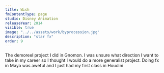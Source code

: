 ```yaml
---
title: Wish
fmContentType: page
studio: Disney Animation
releaseYear: 2014
visible: true
image: "../../assets/work/byprocession.jpg"
description: "star fx"
order: 9
---
```


The demoreel project I did in Gnomon. I was unsure what direction I want to take in my career so I thought I would do a more generalist project.
Doing fx in Maya was aweful and I just had my first class in Houdini  